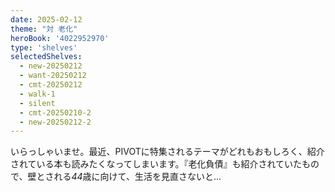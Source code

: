 ```yaml
---
date: 2025-02-12
theme: "対 老化"
heroBook: '4022952970'
type: 'shelves'
selectedShelves:
  - new-20250212
  - want-20250212
  - cmt-20250212
  - walk-1
  - silent
  - cmt-20250210-2
  - new-20250212-2
---
```


いらっしゃいませ。最近、PIVOTに特集されるテーマがどれもおもしろく、紹介されている本も読みたくなってしまいます。『老化負債』も紹介されていたもので、壁とされる*44*歳に向けて、生活を見直さないと...